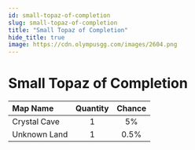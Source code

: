 ```yaml
---
id: small-topaz-of-completion
slug: small-topaz-of-completion
title: "Small Topaz of Completion"
hide_title: true
image: https://cdn.olympusgg.com/images/2604.png
---
```



# <ItemIcon iconId="2604" height="32"/> Small Topaz of Completion
|Map Name|Quantity|Chance|
|:--|:-:|:-:|
|Crystal Cave|1|5%|
|Unknown Land|1|0.5%|

